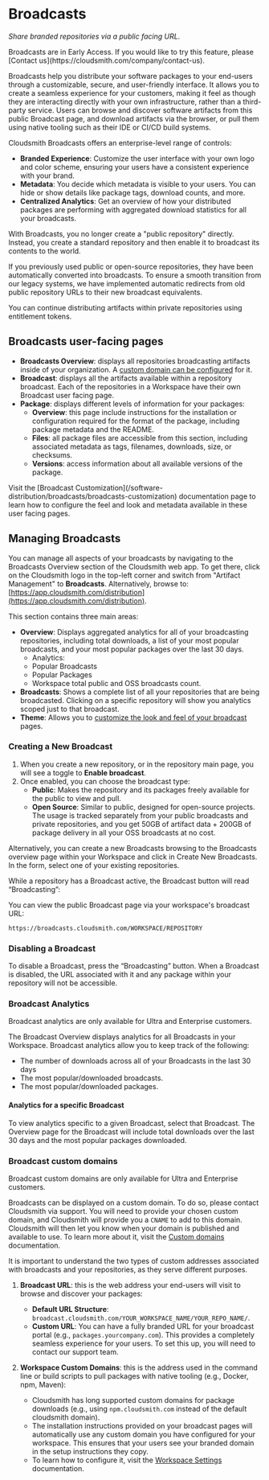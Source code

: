 

# Broadcasts

_Share branded repositories via a public facing URL._

<Note variant="note" headline="Early Access">
Broadcasts are in Early Access. If you would like to try this feature, please [Contact us](https://cloudsmith.com/company/contact-us).
</Note>

Broadcasts help you distribute your software packages to your end-users through a customizable, secure, and user-friendly interface. It allows you to create a seamless experience for your customers, making it feel as though they are interacting directly with your own infrastructure, rather than a third-party service. Users can browse and discover software artifacts from this public Broadcast page, and download artifacts via the browser, or pull them using native tooling such as their IDE or CI/CD build systems. 

Cloudsmith Broadcasts offers an enterprise-level range of controls:

- **Branded Experience**: Customize the user interface with your own logo and color scheme, ensuring your users have a consistent experience with your brand.
- **Metadata**: You decide which metadata is visible to your users. You can hide or show details like package tags, download counts, and more.
- **Centralized Analytics**: Get an overview of how your distributed packages are performing with aggregated download statistics for all your broadcasts.

<BlockImage src={broadcastOverview} alt=""></BlockImage>

<Note variant="important" headline="Public repositories">
With Broadcasts, you no longer create a "public repository" directly. Instead, you create a standard repository and then enable it to broadcast its contents to the world.

If you previously used public or open-source repositories, they have been automatically converted into broadcasts. To ensure a smooth transition from our legacy systems, we have implemented automatic redirects from old public repository URLs to their new broadcast equivalents.
</Note>

<Note variant="tip" headline="Private Repositories">
You can continue distributing artifacts within private repositories using entitlement tokens.
</Note>

## Broadcasts user-facing pages

- **Broadcasts Overview**: displays all repositories broadcasting artifacts inside of your organization. A [custom domain can be configured]() for it.
- **Broadcast**: displays all the artifacts available within a repository broadcast. Each of the repositories in a Workspace have their own Broadcast user facing page.
- **Package**: displays different levels of information for your packages:
    - **Overview**: this page include instructions for the installation or configuration required for the format of the package, including package metadata and the README.
    - **Files**: all package files are accessible from this section, including associated metadata as tags, filenames, downloads, size, or checksums. 
    - **Versions**: access information about all available versions of the package.

<Note variant="tip" headline="Customization">
Visit the [Broadcast Customization](/software-distribution/broadcasts/broadcasts-customization) documentation page to learn how to configure the feel and look and metadata available in these user facing pages.
</Note>

## Managing Broadcasts

You can manage all aspects of your broadcasts by navigating to the Broadcasts Overview section of the Cloudsmith web app. To get there, click on the Cloudsmith logo in the top-left corner and switch from "Artifact Management" to **Broadcasts**. Alternatively, browse to: [https://app.cloudsmith.com/distribution](https://app.cloudsmith.com/distribution).

<BlockImage src={view} alt=""></BlockImage>

This section contains three main areas:

- **Overview**: Displays aggregated analytics for all of your broadcasting repositories, including total downloads, a list of your most popular broadcasts, and your most popular packages over the last 30 days.
    - Analytics:
    - Popular Broadcasts
    - Popular Packages
    - Workspace total public and OSS broadcasts count.
- **Broadcasts**: Shows a complete list of all your repositories that are being broadcasted. Clicking on a specific repository will show you analytics scoped just to that broadcast.
- **Theme**: Allows you to [customize the look and feel of your broadcast](/software-distribution/broadcasts/broadcasts-customization) pages.

### Creating a New Broadcast

1.  When you create a new repository, or in the repository main page, you will see a toggle to **Enable broadcast**.
2.  Once enabled, you can choose the broadcast type:
    - **Public**: Makes the repository and its packages freely available for the public to view and pull.
    - **Open Source**: Similar to public, designed for open-source projects. The usage is tracked separately from your public broadcasts and private repositories, and you get 50GB of artifact data + 200GB of package delivery in all your OSS broadcasts at no cost.

<BlockImage src={newBroadcast} alt=""></BlockImage>

Alternatively, you can create a new Broadcasts browsing to the Broadcasts overview page within your Workspace and click in Create New Broadcasts. In the form, select one of your existing repositories.

While a repository has a Broadcast active, the Broadcast button will read “Broadcasting”:

<BlockImage src={broadcasting} alt=""></BlockImage>

You can view the public Broadcast page via your workspace's broadcast URL:

```text
https://broadcasts.cloudsmith.com/WORKSPACE/REPOSITORY
```

### Disabling a Broadcast

To disable a Broadcast, press the “Broadcasting” button. When a Broadcast is disabled, the URL associated with it and any package within your repository will not be accessible.

<BlockImage src={disable} alt=""></BlockImage>

### Broadcast Analytics

<Note variant="note" headline="Plans">
Broadcast analytics are only available for Ultra and Enterprise customers.
</Note>

The Broadcast Overview displays analytics for all Broadcasts in your Workspace. Broadcast analytics allow you to keep track of the following:

- The number of downloads across all of your Broadcasts in the last 30 days
- The most popular/downloaded broadcasts.
- The most popular/downloaded packages.

<BlockImage src={analytics} alt=""></BlockImage>

#### Analytics for a specific Broadcast

To view analytics specific to a given Broadcast, select that Broadcast. The Overview page for the Broadcast will include total downloads over the last 30 days and the most popular packages downloaded.

### Broadcast custom domains

<Note variant="note" headline="Plans">
Broadcast custom domains are only available for Ultra and Enterprise customers.
</Note>

Broadcasts can be displayed on a custom domain. To do so, please contact Cloudsmith via support. You will need to provide your chosen custom domain, and Cloudsmith will provide you a `CNAME` to add to this domain. Cloudsmith will then let you know when your domain is published and available to use. To learn more about it, visit the [Custom domains]() documentation. 

<Note variant="important" headline="Disambiguation">
It is important to understand the two types of custom addresses associated with broadcasts and your repositories, as they serve different purposes.

1.  **Broadcast URL**: this is the web address your end-users will visit to browse and discover your packages:
    - **Default URL Structure**: `broadcast.cloudsmith.com/YOUR_WORKSPACE_NAME/YOUR_REPO_NAME/`.
    - **Custom URL**: You can have a fully branded URL for your broadcast portal (e.g., `packages.yourcompany.com`). This provides a completely seamless experience for your users. To set this up, you will need to contact our support team.

2.  **Workspace Custom Domains**: this is the address used in the command line or build scripts to pull packages with native tooling (e.g., Docker, npm, Maven):
    - Cloudsmith has long supported custom domains for package downloads (e.g., using `npm.cloudsmith.com` instead of the default cloudsmith domain).
    - The installation instructions provided on your broadcast pages will automatically use any custom domain you have configured for your workspace. This ensures that your users see your branded domain in the setup instructions they copy.
    - To learn how to configure it, visit the [Workspace Settings](/workspaces/custom-domains) documentation.
</Note>